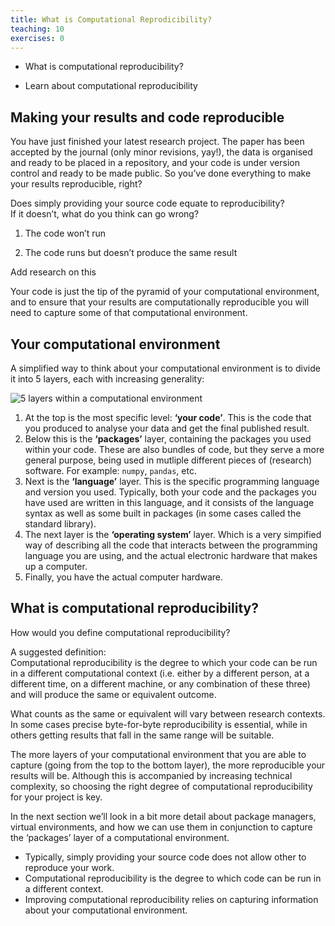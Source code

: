 ```yaml
---
title: What is Computational Reprodicibility?
teaching: 10
exercises: 0
---
```


::: questions

- What is computational reproducibility?

:::::


::: objectives

- Learn about computational reproducibility

:::::

## Making your results and code reproducible

You have just finished your latest research project. The paper has been accepted by the journal 
(only minor revisions, yay!), the data is organised and ready to be placed in a repository, and 
your code is under version control and ready to be made public.
So you've done everything to make your results reproducible, right?

::::::::::: discussion

Does simply providing your source code equate to reproducibility?  
If it doesn't, what do you think can go wrong?

:::::::

::::: solution

1. The code won't run

2. The code runs but doesn't produce the same result

Add research on this

::::::

Your code is just the tip of the pyramid of your computational environment, and to ensure that your 
results are computationally reproducible you will need to capture some of that computational 
environment.

## Your computational environment

A simplified way to think about your computational environment is to divide it into 5 layers, each 
with increasing generality:

![](files/CompEnvLayers.png "5 layers within a computational environment")

1. At the top is the most specific level: **'your code'**. This is the code that you produced to 
analyse your data and get the final published result.  
2. Below this is the **'packages'** layer, containing the packages you used within your code. These 
are also bundles of code, but they serve a more general purpose, being used in mutliple different 
pieces of (research) software. For example: `numpy`, `pandas`, etc.  
3. Next is the **'language'** layer. This is the specific programming language and version you used. 
Typically, both your code and the packages you have used are written in this language, and it 
consists of the language syntax as well as some built in packages (in some cases called the 
standard library).  
4. The next layer is the **'operating system'** layer. Which is a very simpified way of describing 
all the code that interacts between the programming language you are using, and the actual 
electronic hardware that makes up a computer.
5. Finally, you have the actual computer hardware.

## What is computational reproducibility?

::::::::: discussion

How would you define computational reproducibility?

:::::::::

::::: solution

A suggested definition:  
Computational reproducibility is the degree to which your code can be run in a different 
computational context (i.e. either by a different person, at a different time, on a different 
machine, or any combination of these three) and will produce the same or equivalent outcome.  

:::::::

What counts as the same or equivalent will vary between research contexts. In some cases precise 
byte-for-byte reproducibility is essential, while in others getting results that fall in the same 
range will be suitable.  

The more layers of your computational environment that you are able to capture (going from the top 
to the bottom layer), the more reproducible your results will be. Although this is accompanied by 
increasing technical complexity, so choosing the right degree of computational reproducibility for 
your project is key.

In the next section we'll look in a bit more detail about package managers, virtual environments, 
and how we can use them in conjunction to capture the 'packages' layer of a computational
environment.


:::: keypoints

 - Typically, simply providing your source code does not allow other to reproduce your work.
 - Computational reproducibility is the degree to which code can be run in a different context.
 - Improving computational reproducibility relies on capturing information about your computational 
 environment.

::::::